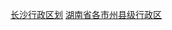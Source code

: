 {{Catnav|頁面分類|...|湖南省县级行政区|湖南省各市州县级行政区}}
{{Catnav|頁面分類|...|湖南市州|湖南省各市州行政区划|长沙行政区划}}

[[Category:长沙行政区划|]]
[[Category:湖南省各市州县级行政区|]]